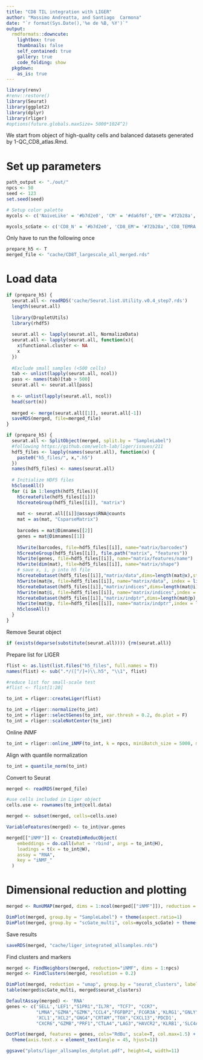 ```yaml
---
title: "CD8 TIL integration with LIGER"
author: "Massimo Andreatta, and Santiago  Carmona"
date: "`r format(Sys.Date(),'%e de %B, %Y')`"
output: 
  rmdformats::downcute:
    lightbox: true
    thumbnails: false
    self_contained: true
    gallery: true
    code_folding: show
  pkgdown:
    as_is: true
---
```


```r
library(renv)
#renv::restore()
library(Seurat)
library(ggplot2)
library(dplyr)
library(rliger)
#options(future.globals.maxSize= 5000*1024^2)
```

We start from object of high-quality cells and balanced datasets generated by 1-QC_CD8_atlas.Rmd.

# Set up parameters

```r
path_output <- "./out/"
npcs <- 50
seed <- 123
set.seed(seed)

# Setup color palette
mycols <- c('NaiveLike' = '#b7d2e0', 'CM' = '#da6f6f','EM'= '#72b28a','TEMRA' = '#e5bfaf', 'TPEX' = '#aca6e0' , 'TEX' ='#f5d39f', "MAIT" = '#fdbfd4')

mycols_scGate <- c('CD8_N' = '#b7d2e0', 'CD8_EM'= '#72b28a','CD8_TEMRA' = '#e5bfaf', 'CD8_TPEX' = '#aca6e0' , 'CD8_TEX' ='#f5d39f', "CD8_MAIT" = '#fdbfd4')
```

Only have to run the following once
```r
prepare_h5 <- T
merged_file <- "cache/CD8T_largescale_all_merged.rds"
```

# Load data

```r
if (prepare_h5) {
  seurat.all <- readRDS('cache/Seurat.list.Utility.v0.4_step7.rds')
  length(seurat.all)
  
  library(DropletUtils)
  library(rhdf5)
  
  seurat.all <- lapply(seurat.all, NormalizeData)
  seurat.all <- lapply(seurat.all, function(x){
    x$functional.cluster <- NA
    x
  })
  
  #Exclude small samples (<500 cells)
  tab <- unlist(lapply(seurat.all, ncol))
  pass <- names(tab)[tab > 500]
  seurat.all <- seurat.all[pass]
  
  n <- unlist(lapply(seurat.all, ncol))
  head(sort(n))
  
  merged <- merge(seurat.all[[1]], seurat.all[-1])
  saveRDS(merged, file=merged_file)
}
```


```r
if (prepare_h5) {
  seurat.all <- SplitObject(merged, split.by = "SampleLabel")
  #following https://github.com/welch-lab/liger/issues/211
  hdf5_files <- lapply(names(seurat.all), function(x) {
    paste0("h5_files/", x,".h5")
  })
  names(hdf5_files) <- names(seurat.all)
  
  # Initialize HDF5 files
  h5closeAll()
  for (i in 1:length(hdf5_files)){
    h5createFile(hdf5_files[[i]])
    h5createGroup(hdf5_files[[i]], "matrix")
    
    mat <- seurat.all[[i]]@assays$RNA@counts
    mat = as(mat, "CsparseMatrix")
    
    barcodes = mat@Dimnames[[2]]
    genes = mat@Dimnames[[1]]
    
    h5write(barcodes, file=hdf5_files[[i]], name="matrix/barcodes")
    h5createGroup(hdf5_files[[i]], file.path("matrix", "features"))
    h5write(genes, file=hdf5_files[[i]], name="matrix/features/name")
    h5write(dim(mat), file=hdf5_files[[i]], name="matrix/shape")
    # save x, i, p into h5 file
    h5createDataset(hdf5_files[[i]],"matrix/data",dims=length(mat@x),storage.mode="double", chunk = 500)
    h5write(mat@x, file=hdf5_files[[i]], name="matrix/data", index = list(1:length(mat@x)))
    h5createDataset(hdf5_files[[i]],"matrix/indices",dims=length(mat@i),storage.mode="integer", chunk = 500)
    h5write(mat@i, file=hdf5_files[[i]], name="matrix/indices",index = list(1:length(mat@i))) # already zero-indexed.
    h5createDataset(hdf5_files[[i]],"matrix/indptr",dims=length(mat@p),storage.mode="integer", chunk = 500)
    h5write(mat@p, file=hdf5_files[[i]], name="matrix/indptr",index = list(1:length(mat@p)))
    h5closeAll()
  }
}
```

Remove Seurat object
```r
if (exists(deparse(substitute(seurat.all)))) {rm(seurat.all)}
```

Prepare list for LIGER
```r
flist <- as.list(list.files("h5_files", full.names = T))
names(flist) <- sub(".*/([^/]+)\\.h5", "\\1", flist)

#reduce list for small-scale test
#flist <- flist[1:20]

to_int = rliger::createLiger(flist)
```

```r
to_int = rliger::normalize(to_int)
to_int = rliger::selectGenes(to_int, var.thresh = 0.2, do.plot = F)
to_int = rliger::scaleNotCenter(to_int)
```

Online iNMF
```r
to_int = rliger::online_iNMF(to_int, k = npcs, miniBatch_size = 5000, max.epochs = 5)
```

Align with quantile normalization
```r
to_int = quantile_norm(to_int)
```

Convert to Seurat
```r
merged <- readRDS(merged_file)

#use cells included in Liger object
cells.use <- rownames(to_int@cell.data)

merged <- subset(merged, cells=cells.use)

VariableFeatures(merged) <- to_int@var.genes

merged[["iNMF"]] <- CreateDimReducObject(
    embeddings = do.call(what = 'rbind', args = to_int@H),
    loadings = t(x = to_int@W),
    assay = "RNA",
    key = "iNMF_"
  )
```

# Dimensional reduction and plotting
```r
merged <- RunUMAP(merged, dims = 1:ncol(merged[["iNMF"]]), reduction = "iNMF")

DimPlot(merged, group.by = "SampleLabel") + theme(aspect.ratio=1)
DimPlot(merged, group.by = "scGate_multi", cols=mycols_scGate) + theme(aspect.ratio=1)
```
Save results
```r
saveRDS(merged, "cache/liger_integrated_allsamples.rds")
```

Find clusters and markers
```r
merged <- FindNeighbors(merged, reduction="iNMF", dims = 1:npcs)
merged <- FindClusters(merged, resolution = 0.2)

DimPlot(merged, reduction = "umap", group.by = "seurat_clusters", label = T) + theme(aspect.ratio = 1)
table(merged$scGate_multi, merged$seurat_clusters)
```
```r
DefaultAssay(merged) <- 'RNA'
genes <- c('SELL','LEF1',"S1PR1","IL7R", "TCF7", "CCR7",
           "LMNA","GZMA","GZMK","CCL4","FGFBP2",'FCGR3A','KLRG1',"GNLY",
           'XCL1',"XCL2","GNG4","CRTAM","TOX","CXCL13",'PDCD1',
           "CXCR6","GZMB","PRF1","CTLA4","LAG3","HAVCR2",'KLRB1','SLC4A10','TRAV1-2')

DotPlot(merged, features = genes, cols="RdBu", scale=T, col.max=1.5) +
  theme(axis.text.x = element_text(angle = 45, hjust=1))

ggsave("plots/liger_allsamples_dotplot.pdf", height=4, width=11)
```
